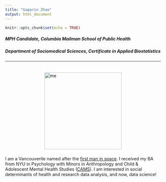 ```yaml
---
title: "Gagarin Zhao"
output: html_document
---
```


```r
knitr::opts_chunk$set(echo = TRUE)
```

##### MPH Candidate, Columbia Mailman School of Public Health
##### Department of Sociomedical Sciences, Certificate in Applied Biostatistics
<hr></hr>
<div style="display: flex; justify-content: center;">
<img src="me.jpg" alt="me" width="250" style="border:8px solid white">
</div>
<body>
I am a Vancouverite named after the [first man in space](https://en.wikipedia.org/wiki/Yuri_Gagarin). I received my BA from NYU in Psychology with Minors in Anthropology and Child & Adolescent Mental Health Studies ([CAMS](https://med.nyu.edu/departments-institutes/child-adolescent-psychiatry/education/child-adolescent-mental-health-studies-minor-undergraduates)). I am interested in social determinants of health and research data analysis, and now, data science!
</body>